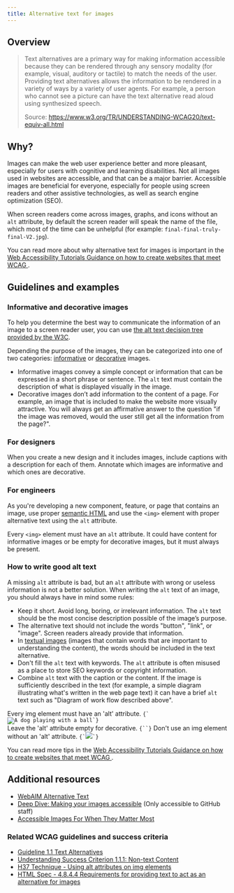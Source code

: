 ```yaml
---
title: Alternative text for images
---
```


## Overview

> Text alternatives are a primary way for making information accessible because they can be rendered through any sensory modality (for example, visual, auditory or tactile) to match the needs of the user. Providing text alternatives allows the information to be rendered in a variety of ways by a variety of user agents. For example, a person who cannot see a picture can have the text alternative read aloud using synthesized speech.
>
> Source: https://www.w3.org/TR/UNDERSTANDING-WCAG20/text-equiv-all.html

## Why?

Images can make the web user experience better and more pleasant, especially for users with cognitive and learning disabilities. Not all images used in websites are accessible, and that can be a major barrier. Accessible images are beneficial for everyone, especially for people using screen readers and other assistive technologies, as well as search engine optimization (SEO). 

When screen readers come across images, graphs, and icons without an `alt` attribute, by default the screen reader will speak the name of the file, which most of the time can be unhelpful (for example: `final-final-truly-final-V2.jpg`).

You can read more about why alternative text for images is important in the [Web Accessibility Tutorials Guidance on how to create websites that meet WCAG
](https://www.w3.org/WAI/tutorials/images/#why-is-this-important).

## Guidelines and examples

### Informative and decorative images

To help you determine the best way to communicate the information of an image to a screen reader user, you can use [the alt text decision tree provided by the W3C](
https://www.w3.org/WAI/tutorials/images/decision-tree/).

Depending the purpose of the images, they can be categorized into one of two categories: [informative](https://www.w3.org/WAI/tutorials/images/informative/) or [decorative](https://www.w3.org/WAI/tutorials/images/decorative/) images.

- Informative images convey a simple concept or information that can be expressed in a short phrase or sentence. The `alt` text must contain the description of what is displayed visually in the image.
- Decorative images don’t add information to the content of a page. For example, an image that is included to make the website more visually attractive. You will always get an affirmative answer to the question "if the image was removed, would the user still get all the information from the page?".

### For designers

When you create a new design and it includes images, include captions with a description for each of them. Annotate which images are informative and which ones are decorative.

### For engineers

As you're developing a new component, feature, or page that contains an image, use proper [semantic HTML](https://primer.style/design/accessibility/semantic-html) and use the `<img>` element with proper alternative text using the `alt` attribute.

Every `<img>` element must have an `alt` attribute. It could have content for informative images or be empty for decorative images, but it must always be present.

### How to write good alt text

A missing `alt` attribute is bad, but an `alt` attribute with wrong or useless information is not a better solution. When writing the `alt` text of an image, you should always have in mind some rules:

- Keep it short. Avoid long, boring, or irrelevant information. The `alt` text should be the most concise description possible of the image’s purpose.
- The alternative text should not include the words "button", "link", or "image". Screen readers already provide that information.
- In [textual images](https://www.w3.org/WAI/tutorials/images/textual/) (images that contain words that are important to understanding the content), the words should be included in the text alternative.
- Don't fill the `alt` text with keywords. The `alt` attribute is often misused as a place to store SEO keywords or copyright information.
- Combine `alt` text with the caption or the content. If the image is sufficiently described in the text (for example, a simple diagram illustrating what's written in the web page text) it can have a brief `alt` text such as "Diagram of work flow described above".

<DoDontContainer>
    <Do>
      <Caption>Every img element must have an 'alt' attribute.</Caption>
      <Code className="language-html">{`<img src="image1.jpg" alt="A dog playing with a ball" />`}</Code>
      <br />
      <Caption>Leave the 'alt' attribute empty for decorative.</Caption>
      <Code className="language-html">{`<img src="shape.png" alt="" />`}</Code>
    </Do>
    <Dont>
      <Caption>Don't use an img element without an 'alt' attribute.</Caption>
     <Code className="language-html">{`<img src="image1.jpg"/>`}</Code>
    </Dont>
</DoDontContainer>

You can read more tips in the [Web Accessibility Tutorials Guidance on how to create websites that meet WCAG
](https://www.w3.org/WAI/tutorials/images/tips/).

## Additional resources

- [WebAIM Alternative Text](https://webaim.org/techniques/alttext/)
- [Deep Dive: Making your images accessible](https://github.com/github/accessibility/blob/main/docs/deep-dive-notes/2022-01-26-images.md) (Only accessible to GitHub staff)
- [Accessible Images For When They Matter Most
](https://www.smashingmagazine.com/2020/05/accessible-images/)

### Related WCAG guidelines and success criteria

- [Guideline 1.1 Text Alternatives](https://www.w3.org/TR/WCAG21/#text-alternatives)
- [Understanding Success Criterion 1.1.1: Non-text Content](https://www.w3.org/WAI/WCAG21/Understanding/non-text-content.html)
- [H37 Technique - Using alt attributes on img elements](https://www.w3.org/WAI/WCAG21/Techniques/html/H37.html)
- [HTML Spec - 4.8.4.4 Requirements for providing text to act as an alternative for images](https://html.spec.whatwg.org/multipage/images.html#alt)
